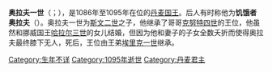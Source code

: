 '''奥拉夫一世'''（{{lang-da|'''Oluf Hunger'''}}；{{bd|約1050年||1095年|8月18日}}），是1086年至1095年在位的[[丹麦君主列表|丹麦国王]]。后人有时称他为'''饥饿者奥拉夫'''（{{lang-da|'''Oluf Hunger'''}}）。奥拉夫一世为[[斯文二世|斯文二世]]之子，他继承了哥哥[[克努特四世|克努特四世]]的王位，他虽然和挪威国王[[无情者哈拉尔|哈拉尔三世]]的女儿结婚，但因为他和妻子的子女全数夭折而使得奥拉夫最终膝下无人，死后，王位由王弟[[埃里克一世_(丹麦)|埃里克一世]]继承。

{{s-start}}
{{s-hou|[[埃斯特德逊王朝|埃斯特德逊王朝]]||||1095年8月18日||name=饥饿者奥拉夫}}
{{s-reg}}
{{s-bef|before=[[克努特四世|克努特四世]]}}
{{s-ttl|title=[[丹麦君主列表|丹麦国王]]|years=1086–1095}}
{{s-aft|after=[[埃里克一世_(丹麦)|埃里克一世]]}}
{{s-end}}
{{丹麥君主}}
{{Authority control}}
[[Category:生年不详|Category:生年不详]]
[[Category:1095年逝世|Category:1095年逝世]]
[[Category:丹麦君主|Category:丹麦君主]]